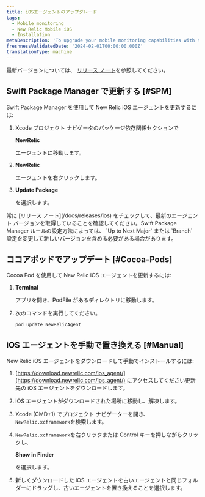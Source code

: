 ```yaml
---
title: iOSエージェントのアップグレード
tags:
  - Mobile monitoring
  - New Relic Mobile iOS
  - Installation
metaDescription: 'To upgrade your mobile monitoring capabilities with the latest iOS agent, start here.'
freshnessValidatedDate: '2024-02-01T00:00:00.000Z'
translationType: machine
---
```


最新バージョンについては、 [リリース ノート](/docs/releases/ios)を参照してください。

## Swift Package Manager で更新する [#SPM]

Swift Package Manager を使用して New Relic iOS エージェントを更新するには:

1. Xcode プロジェクト ナビゲータのパッケージ依存関係セクションで

   <DNT>**NewRelic**</DNT>

   エージェントに移動します。

2. <DNT>**NewRelic**</DNT>

   エージェントを右クリックします。

3. <DNT>**Update Package**</DNT>

   を選択します。

<Callout variant="important">
  常に [リリース ノート](/docs/releases/ios) をチェックして、最新のエージェント バージョンを取得していることを確認してください。Swift Package Manager ルールの設定方法によっては、 `Up to Next Major` または `Branch` 設定を変更して新しいバージョンを含める必要がある場合があります。
</Callout>

## ココアポッドでアップデート [#Cocoa-Pods]

Cocoa Pod を使用して New Relic iOS エージェントを更新するには:

1. <DNT>**Terminal**</DNT>

   アプリを開き、PodFile があるディレクトリに移動します。

2. 次のコマンドを実行してください。

   ```shell
   pod update NewRelicAgent
   ```

## iOS エージェントを手動で置き換える [#Manual]

New Relic iOS エージェントをダウンロードして手動でインストールするには:

1. [https://download.newrelic.com/ios_agent/](https://download.newrelic.com/ios_agent/) にアクセスしてください更新先の iOS エージェントをダウンロードします。

2. iOS エージェントがダウンロードされた場所に移動し、解凍します。

3. Xcode (CMD+1) でプロジェクト ナビゲーターを開き、 `NewRelic.xcframework`を検索します。

4. `NewRelic.xcframework`を右クリックまたは Control キーを押しながらクリックし、

   <DNT>**Show in Finder**</DNT>

   を選択します。

5. 新しくダウンロードした iOS エージェントを古いエージェントと同じフォルダーにドラッグし、古いエージェントを置き換えることを選択します。
